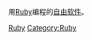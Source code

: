 {{Portal|自由软件}}
用[[Ruby|Ruby]]编程的[[自由软件|自由软件]]。

[[Category:各程式語言自由軟體|Ruby]]
[[Category:Ruby|Category:Ruby]]